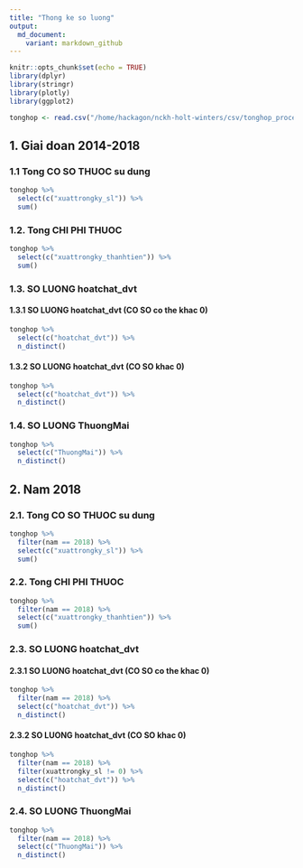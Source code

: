 ```yaml
---
title: "Thong ke so luong"
output:
  md_document:
    variant: markdown_github
---
```


```r
knitr::opts_chunk$set(echo = TRUE)
library(dplyr)
library(stringr)
library(plotly)
library(ggplot2)
```

```r
tonghop <- read.csv("/home/hackagon/nckh-holt-winters/csv/tonghop_processed.csv", stringsAsFactors = FALSE)
```

## 1. Giai doan 2014-2018
### 1.1 Tong CO SO THUOC su dung
```r
tonghop %>% 
  select(c("xuattrongky_sl")) %>%
  sum()
```

### 1.2. Tong CHI PHI THUOC
```r
tonghop %>% 
  select(c("xuattrongky_thanhtien")) %>%
  sum()
```

### 1.3. SO LUONG hoatchat_dvt
#### 1.3.1 SO LUONG hoatchat_dvt (CO SO co the khac 0)
```r
tonghop %>% 
  select(c("hoatchat_dvt")) %>%
  n_distinct()
```
#### 1.3.2 SO LUONG hoatchat_dvt (CO SO khac 0)
```r
tonghop %>% 
  select(c("hoatchat_dvt")) %>%
  n_distinct()
```

### 1.4. SO LUONG ThuongMai
```r
tonghop %>% 
  select(c("ThuongMai")) %>%
  n_distinct()
```

## 2. Nam 2018
### 2.1. Tong CO SO THUOC su dung
```r
tonghop %>% 
  filter(nam == 2018) %>%
  select(c("xuattrongky_sl")) %>%
  sum()
```

### 2.2. Tong CHI PHI THUOC
```r
tonghop %>% 
  filter(nam == 2018) %>%
  select(c("xuattrongky_thanhtien")) %>%
  sum()
```

### 2.3. SO LUONG hoatchat_dvt
#### 2.3.1 SO LUONG hoatchat_dvt (CO SO co the khac 0)
```r
tonghop %>% 
  filter(nam == 2018) %>%
  select(c("hoatchat_dvt")) %>%
  n_distinct()
```
#### 2.3.2 SO LUONG hoatchat_dvt (CO SO khac 0)
```r
tonghop %>% 
  filter(nam == 2018) %>%
  filter(xuattrongky_sl != 0) %>%
  select(c("hoatchat_dvt")) %>%
  n_distinct()
```

### 2.4. SO LUONG ThuongMai
```r
tonghop %>% 
  filter(nam == 2018) %>%
  select(c("ThuongMai")) %>%
  n_distinct()
```